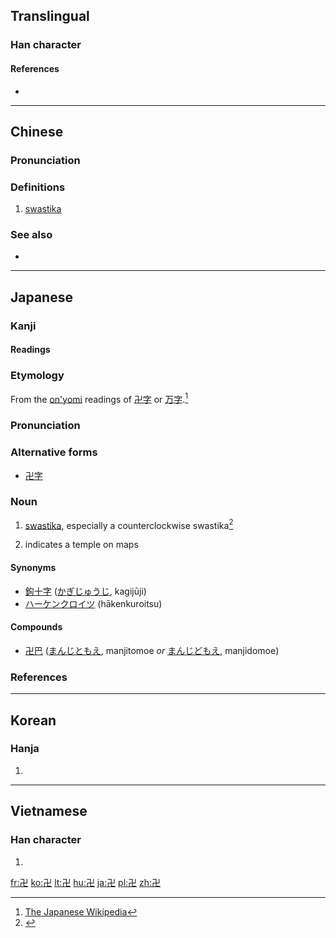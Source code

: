 {{also|卐|֍|֎}}
==Translingual==

===Han character===
{{Han char|rn=24|rad=十|as=04|sn=6|four=1221<sub>7</sub>|canj=弓X (NX)}}

====References====
* {{Han ref|kx=0156.210|dkj=02724|dj=0356.080|hdz=10051.150|uh=534D|ud=21325|bh=C9C3|bd=51651}}

----

==Chinese==
{{zh-forms}}

===Pronunciation===
{{zh-pron
|m=wàn
|ma=y
|c=maan6
|w=3ve
|mc=
|oc=
|cat=n
}}

===Definitions===
{{zh-hanzi}}

# [[swastika]]

===See also===
* {{zh-l|卐}}


----

==Japanese==

===Kanji===
{{ja-kanji|grade=|rs=十04}}

====Readings====
{{ja-readings|goon=[[もん]] (mon)|kanon=[[ばん]] (ban)|kanyoon=[[まん]] (man)|kun=[[まんじ]] (manji)}}

{{wikipedia|lang=ja}}

===Etymology===
{{ja-kanjitab|まんじ|yomi=k}}
From the [[音読み|on'yomi]] readings of [[卍字]] or [[万字]].<ref>[[:w:ja:卍|The Japanese Wikipedia]]</ref>

===Pronunciation===
{{ja-pron|yomi=k|まんじ|acc=0|acc_ref=DJR|acc2=1|acc2_ref=DJR}}

===Alternative forms===
* [[卍字]]

===Noun===
{{ja-noun|まんじ}}

# [[swastika]], especially a counterclockwise swastika<ref>{{R:Shogakukan}}</ref>
# {{context|cartography|lang=ja|sort=まんじ}} indicates a temple on maps

====Synonyms====
* [[鉤十字]] ([[かぎじゅうじ]], kagijūji)
* [[ハーケンクロイツ]] (hākenkuroitsu)

====Compounds====
* [[卍巴]] ([[まんじともえ]], manjitomoe ''or'' [[まんじどもえ]], manjidomoe)

===References===
<references/>

----

==Korean==

===Hanja===
{{ko-hanja|hangeul=만|mr=man}}

# {{defn|lang=ko|sort=十04}}

----

==Vietnamese==

===Han character===
{{vi-hantu|vạn|rs=十04}}

# {{defn|lang=vi|sort=十04}}

[[fr:卍]]
[[ko:卍]]
[[lt:卍]]
[[hu:卍]]
[[ja:卍]]
[[pl:卍]]
[[zh:卍]]